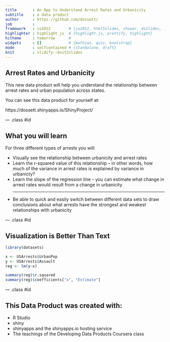 ---
title       : An App to Understand Arrest Rates and Urbanicity
subtitle    : a data product
author      : https://github.com/dossett/
job         : 
framework   : io2012        # {io2012, html5slides, shower, dzslides, ...}
highlighter : highlight.js  # {highlight.js, prettify, highlight}
hitheme     : tomorrow      # 
widgets     : []            # {mathjax, quiz, bootstrap}
mode        : selfcontained # {standalone, draft}
knit        : slidify::knit2slides
---

## Arrest Rates and Urbanicity

This new data product will help you understand the relationship between arrest rates and urban population across states.

You can see this data product for yourself at:

https://dossett.shinyapps.io/ShinyProject/

--- .class #id 

## What you will learn

For three different types of arrests you will:

* Visually see the relationship between urbanicity and arrest rates
* Learn the r-squared value of this relationship -- in other words, how much of the variance in arrest rates is explained by variance in urbanicty?
* Learn the slope of the regression line -- you can estimate what change in arrest rates would result from a change in urbanicity
<hr>
* Be able to quick and easily switch between different data sets to draw conclusions about what arrests have the strongest and weakest relationships with urbanicity

--- .class #id 

## Visualization is Better Than Text
```{r}
library(datasets)

x <- USArrests$UrbanPop
y <- USArrests$Assault
reg <- lm(y~x)

summary(reg)$r.squared
summary(reg)$coefficients["x", "Estimate"]
```

--- .class #id 

## This Data Product was created with:

* R Studio
* shiny
* shinyapps and the shinyapps.io hosting service
* The teachings of the Developing Data Products Coursera class